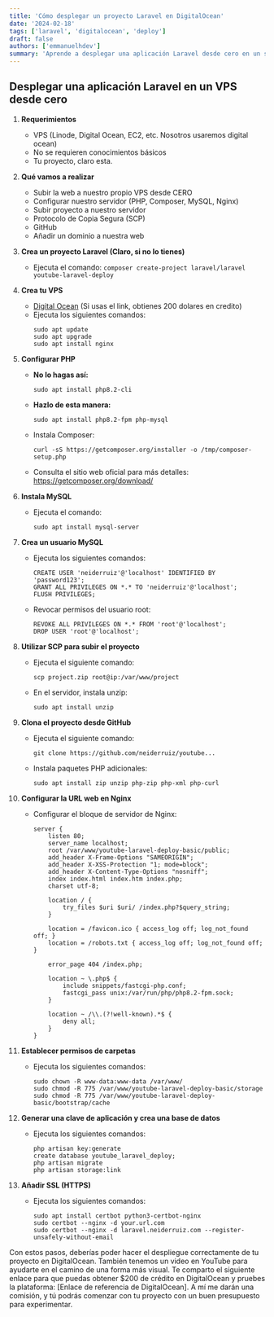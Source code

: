```yaml
---
title: 'Cómo desplegar un proyecto Laravel en DigitalOcean'
date: '2024-02-18'
tags: ['laravel', 'digitalocean', 'deploy']
draft: false
authors: ['emmanuelhdev']
summary: 'Aprende a desplegar una aplicación Laravel desde cero en un servidor DigitalOcean, incluyendo la configuración del servidor, la instalación de dependencias y la adición de un dominio. Sigue estos pasos detallados para tener tu proyecto en línea.'
---
```


## Desplegar una aplicación Laravel en un VPS desde cero

1. **Requerimientos**

   - VPS (Linode, Digital Ocean, EC2, etc. Nosotros usaremos digital ocean)
   - No se requieren conocimientos básicos
   - Tu proyecto, claro esta.

2. **Qué vamos a realizar**

   - Subir la web a nuestro propio VPS desde CERO
   - Configurar nuestro servidor (PHP, Composer, MySQL, Nginx)
   - Subir proyecto a nuestro servidor
   - Protocolo de Copia Segura (SCP)
   - GitHub
   - Añadir un dominio a nuestra web

3. **Crea un proyecto Laravel (Claro, si no lo tienes)**

   - Ejecuta el comando: `composer create-project laravel/laravel youtube-laravel-deploy`

4. **Crea tu VPS**

   - [Digital Ocean](https://m.do.co/c/5ac4ff8a5bab) (Si usas el link, obtienes 200 dolares en credito)
   - Ejecuta los siguientes comandos:
     ```
     sudo apt update
     sudo apt upgrade
     sudo apt install nginx
     ```

5. **Configurar PHP**

   - **No lo hagas así:**
     ```
     sudo apt install php8.2-cli
     ```
   - **Hazlo de esta manera:**
     ```
     sudo apt install php8.2-fpm php-mysql
     ```
   - Instala Composer:
     ```
     curl -sS https://getcomposer.org/installer -o /tmp/composer-setup.php
     ```
   - Consulta el sitio web oficial para más detalles: https://getcomposer.org/download/

6. **Instala MySQL**

   - Ejecuta el comando:
     ```
     sudo apt install mysql-server
     ```

7. **Crea un usuario MySQL**

   - Ejecuta los siguientes comandos:
     ```
     CREATE USER 'neiderruiz'@'localhost' IDENTIFIED BY 'password123';
     GRANT ALL PRIVILEGES ON *.* TO 'neiderruiz'@'localhost';
     FLUSH PRIVILEGES;
     ```
   - Revocar permisos del usuario root:
     ```
     REVOKE ALL PRIVILEGES ON *.* FROM 'root'@'localhost';
     DROP USER 'root'@'localhost';
     ```

8. **Utilizar SCP para subir el proyecto**

   - Ejecuta el siguiente comando:
     ```
     scp project.zip root@ip:/var/www/project
     ```
   - En el servidor, instala unzip:
     ```
     sudo apt install unzip
     ```

9. **Clona el proyecto desde GitHub**

   - Ejecuta el siguiente comando:
     ```
     git clone https://github.com/neiderruiz/youtube...
     ```
   - Instala paquetes PHP adicionales:
     ```
     sudo apt install zip unzip php-zip php-xml php-curl
     ```

10. **Configurar la URL web en Nginx**

    - Configurar el bloque de servidor de Nginx:

      ```
      server {
          listen 80;
          server_name localhost;
          root /var/www/youtube-laravel-deploy-basic/public;
          add_header X-Frame-Options "SAMEORIGIN";
          add_header X-XSS-Protection "1; mode=block";
          add_header X-Content-Type-Options "nosniff";
          index index.html index.htm index.php;
          charset utf-8;

          location / {
              try_files $uri $uri/ /index.php?$query_string;
          }

          location = /favicon.ico { access_log off; log_not_found off; }
          location = /robots.txt { access_log off; log_not_found off; }

          error_page 404 /index.php;

          location ~ \.php$ {
              include snippets/fastcgi-php.conf;
              fastcgi_pass unix:/var/run/php/php8.2-fpm.sock;
          }

          location ~ /\\.(?!well-known).*$ {
              deny all;
          }
      }
      ```

11. **Establecer permisos de carpetas**

    - Ejecuta los siguientes comandos:
      ```
      sudo chown -R www-data:www-data /var/www/
      sudo chmod -R 775 /var/www/youtube-laravel-deploy-basic/storage
      sudo chmod -R 775 /var/www/youtube-laravel-deploy-basic/bootstrap/cache
      ```

12. **Generar una clave de aplicación y crea una base de datos**

    - Ejecuta los siguientes comandos:
      ```
      php artisan key:generate
      create database youtube_laravel_deploy;
      php artisan migrate
      php artisan storage:link
      ```

13. **Añadir SSL (HTTPS)**
    - Ejecuta los siguientes comandos:
      ```
      sudo apt install certbot python3-certbot-nginx
      sudo certbot --nginx -d your.url.com
      sudo certbot --nginx -d laravel.neiderruiz.com --register-unsafely-without-email
      ```

Con estos pasos, deberías poder hacer el despliegue correctamente de tu proyecto en DigitalOcean. También tenemos un video en YouTube para ayudarte en el camino de una forma más visual. Te comparto el siguiente enlace para que puedas obtener $200 de crédito en DigitalOcean y pruebes la plataforma: [Enlace de referencia de DigitalOcean]. A mí me darán una comisión, y tú podrás comenzar con tu proyecto con un buen presupuesto para experimentar.
